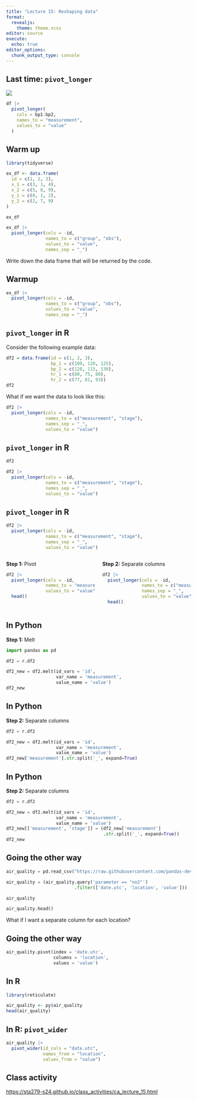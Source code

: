```yaml
---
title: "Lecture 15: Reshaping data"
format: 
  revealjs:
    theme: theme.scss
editor: source
execute: 
  echo: true
editor_options: 
  chunk_output_type: console
---
```



## Last time: `pivot_longer`

![](https://r4ds.hadley.nz/diagrams/tidy-data/variables.png)

```r
df |> 
  pivot_longer(
    cols = bp1:bp2,
    names_to = "measurement",
    values_to = "value"
  )
```


## Warm up

```r
library(tidyverse)

ex_df <- data.frame(
  id = c(1, 2, 3),
  x_1 = c(3, 1, 4),
  x_2 = c(5, 8, 9),
  y_1 = c(0, 1, 2),
  y_2 = c(2, 7, 9)
)
```

```r
ex_df
```

```r
ex_df |>
  pivot_longer(cols = -id, 
               names_to = c("group", "obs"), 
               values_to = "value",
               names_sep = "_")
```

Write down the data frame that will be returned by the code.

## Warmup

```r
ex_df |>
  pivot_longer(cols = -id, 
               names_to = c("group", "obs"), 
               values_to = "value",
               names_sep = "_")
```

## `pivot_longer` in R

Consider the following example data:

```r
df2 = data.frame(id = c(1, 2, 3),
                 bp_1 = c(100, 120, 125),
                 bp_2 = c(120, 115, 130),
                 hr_1 = c(60, 75, 80),
                 hr_2 = c(77, 81, 93))
df2
```

What if we want the data to look like this:

```r
df2 |>
  pivot_longer(cols = -id, 
               names_to = c("measurement", "stage"), 
               names_sep = "_", 
               values_to = "value")
```

## `pivot_longer` in R

```r
df2

df2 |>
  pivot_longer(cols = -id, 
               names_to = c("measurement", "stage"), 
               names_sep = "_", 
               values_to = "value")
```

## `pivot_longer` in R

```r
df2 |>
  pivot_longer(cols = -id, 
               names_to = c("measurement", "stage"), 
               names_sep = "_", 
               values_to = "value")
```

:::: {.columns}

::: {.column width="50%"}
**Step 1:** Pivot 

```r
df2 |>
  pivot_longer(cols = -id, 
               names_to = "measurement", 
               values_to = "value") |>
  head()
```
:::

::: {.column width="50%"}
**Step 2:** Separate columns

```r
df2 |>
  pivot_longer(cols = -id, 
               names_to = c("measurement", "stage"), 
               names_sep = "_", 
               values_to = "value") |>
  head()
```
:::

::::


## In Python

**Step 1:** Melt

```python
import pandas as pd

df2 = r.df2

df2_new = df2.melt(id_vars = 'id', 
                   var_name = 'measurement', 
                   value_name = 'value')
df2_new
```

## In Python

**Step 2:** Separate columns

```python
df2 = r.df2

df2_new = df2.melt(id_vars = 'id', 
                   var_name = 'measurement', 
                   value_name = 'value')
df2_new['measurement'].str.split('_', expand=True)
```

## In Python

**Step 2:** Separate columns

```python
df2 = r.df2

df2_new = df2.melt(id_vars = 'id', 
                   var_name = 'measurement', 
                   value_name = 'value')
df2_new[['measurement', 'stage']] = (df2_new['measurement']
                                     .str.split('_', expand=True))
df2_new
```

## Going the other way

```python
air_quality = pd.read_csv("https://raw.githubusercontent.com/pandas-dev/pandas/main/doc/data/air_quality_long.csv")

air_quality = (air_quality.query('parameter == "no2"')
                          .filter(['date.utc', 'location', 'value']))
```

```python
air_quality
```

```python
air_quality.head()
```

What if I want a separate column for each location?

## Going the other way

```python
air_quality.pivot(index = 'date.utc', 
                  columns = 'location', 
                  values = 'value')
```

## In R

```r
library(reticulate)
```


```r
air_quality <- py$air_quality
head(air_quality)
```

## In R: `pivot_wider`

```r
air_quality |>
  pivot_wider(id_cols = "date.utc",
              names_from = "location",
              values_from = "value")
```


## Class activity

[https://sta279-s24.github.io/class_activities/ca_lecture_15.html](https://sta279-s24.github.io/class_activities/ca_lecture_15.html)

